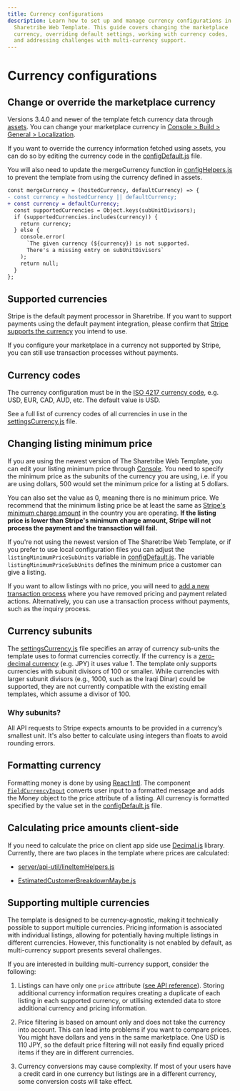 ```yaml
---
title: Currency configurations
description: Learn how to set up and manage currency configurations in the
  Sharetribe Web Template. This guide covers changing the marketplace
  currency, overriding default settings, working with currency codes,
  and addressing challenges with multi-currency support.
---
```


# Currency configurations

## Change or override the marketplace currency

Versions 3.4.0 and newer of the template fetch currency data through
[assets](/references/assets/). You can change your marketplace currency
in
[Console > Build > General > Localization](https://console.sharetribe.com/a/general/localization).

If you want to override the currency information fetched using assets,
you can do so by editing the currency code in the
[configDefault.js](https://github.com/sharetribe/web-template/blob/main/src/config/configDefault.js#L20)
file.

You will also need to update the mergeCurrency function in
[configHelpers.js](https://github.com/sharetribe/web-template/blob/main/src/util/configHelpers.js#L51-L63)
to prevent the template from using the currency defined in assets.

```diff
const mergeCurrency = (hostedCurrency, defaultCurrency) => {
- const currency = hostedCurrency || defaultCurrency;
+ const currency = defaultCurrency;
  const supportedCurrencies = Object.keys(subUnitDivisors);
  if (supportedCurrencies.includes(currency)) {
    return currency;
  } else {
    console.error(
      `The given currency (${currency}) is not supported.
      There's a missing entry on subUnitDivisors`
    );
    return null;
  }
};

```

## Supported currencies

Stripe is the default payment processor in Sharetribe. If you want to
support payments using the default payment integration, please confirm
that [Stripe supports the currency](https://stripe.com/docs/currencies)
you intend to use.

If you configure your marketplace in a currency not supported by Stripe,
you can still use transaction processes without payments.

## Currency codes

The currency configuration must be in the
[ISO 4217 currency code](https://en.wikipedia.org/wiki/ISO_4217#List_of_ISO_4217_currency_codes),
e.g. USD, EUR, CAD, AUD, etc. The default value is USD.

See a full list of currency codes of all currencies in use in the
[settingsCurrency.js](https://github.com/sharetribe/web-template/blob/f8e1ceff83f06ce62c94a66ef0b8236fa2c5c218/src/config/settingsCurrency.js#L3)
file.

## Changing listing minimum price

If you are using the newest version of The Sharetribe Web Template, you
can edit your listing minimum price through
[Console](https://console.sharetribe.com/a/transactions/minimum-transaction-size).
You need to specify the minimum price as the subunits of the currency
you are using, i.e. if you are using dollars, 500 would set the minimum
price for a listing at 5 dollars.

You can also set the value as 0, meaning there is no minimum price. We
recommend that the minimum listing price be at least the same as
[Stripe's minimum charge amount](https://stripe.com/docs/currencies#minimum-and-maximum-charge-amounts)
in the country you are operating. **If the listing price is lower than
Stripe's minimum charge amount, Stripe will not process the payment and
the transaction will fail.**

If you're not using the newest version of The Sharetribe Web Template,
or if you prefer to use local configuration files you can adjust the
`listingMinimumPriceSubUnits` variable in
[configDefault.js](https://github.com/sharetribe/web-template/blob/main/src/config/configDefault.js#L25).
The variable `listingMinimumPriceSubUnits` defines the minimum price a
customer can give a listing.

If you want to allow listings with no price, you will need to
[add a new transaction process](/how-to/transaction-process/change-transaction-process-in-template/)
where you have removed pricing and payment related actions.
Alternatively, you can use a transaction process without payments, such
as the inquiry process.

## Currency subunits

The
[settingsCurrency.js](https://github.com/sharetribe/web-template/blob/main/src/config/settingsCurrency.js)
file specifies an array of currency sub-units the template uses to
format currencies correctly. If the currency is a
[zero-decimal currency](https://stripe.com/docs/currencies#zero-decimal)
(e.g. JPY) it uses value 1. The template only supports currencies with
subunit divisors of 100 or smaller. While currencies with larger subunit
divisors (e.g., 1000, such as the Iraqi Dinar) could be supported, they
are not currently compatible with the existing email templates, which
assume a divisor of 100.

### Why subunits?

All API requests to Stripe expects amounts to be provided in a
currency’s smallest unit. It's also better to calculate using integers
than floats to avoid rounding errors.

## Formatting currency

Formatting money is done by using
[React Intl](https://github.com/yahoo/react-intl). The component
[`FieldCurrencyInput`](https://github.com/sharetribe/web-template/blob/main/src/components/FieldCurrencyInput/FieldCurrencyInput.js)
converts user input to a formatted message and adds the Money object to
the price attribute of a listing. All currency is formatted specified by
the value set in the
[configDefault.js](https://github.com/sharetribe/web-template/blob/main/src/config/configDefault.js#L20)
file.

## Calculating price amounts client-side

If you need to calculate the price on client app side use
[Decimal.js](https://github.com/MikeMcl/decimal.js/) library. Currently,
there are two places in the template where prices are calculated:

- [server/api-util/lineItemHelpers.js](https://github.com/sharetribe/web-template/blob/main/server/api-util/lineItemHelpers.js)

- [EstimatedCustomerBreakdownMaybe.js](https://github.com/sharetribe/web-template/blob/main/src/components/OrderPanel/EstimatedCustomerBreakdownMaybe.js)

## Supporting multiple currencies

The template is designed to be currency-agnostic, making it technically
possible to support multiple currencies. Pricing information is
associated with individual listings, allowing for potentially having
multiple listings in different currencies. However, this functionality
is not enabled by default, as multi-currency support presents several
challenges.

If you are interested in building multi-currency support, consider the
following:

1. Listings can have only one `price` attribute
   ([see API reference](https://www.sharetribe.com/api-reference/marketplace.html#listing-resource-format)).
   Storing additional currency information requires creating a duplicate
   of each listing in each supported currency, or utilising extended
   data to store additional currency and pricing information.

2. Price filtering is based on amount only and does not take the
   currency into account. This can lead into problems if you want to
   compare prices. You might have dollars and yens in the same
   marketplace. One USD is 110 JPY, so the default price filtering will
   not easily find equally priced items if they are in different
   currencies.

3. Currency conversions may cause complexity. If most of your users have
   a credit card in one currency but listings are in a different
   currency, some conversion costs will take effect.
